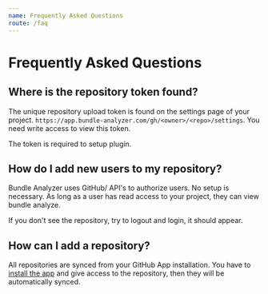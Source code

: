```yaml
---
name: Frequently Asked Questions
route: /faq
---
```


# Frequently Asked Questions

## Where is the repository token found?

The unique repository upload token is found on the settings page of your project. `https://app.bundle-analyzer.com/gh/<owner>/<repo>/settings`. You need write access to view this token.

The token is required to setup plugin.

## How do I add new users to my repository?

Bundle Analyzer uses GitHub/ API's to authorize users. No setup is necessary. As long as a user has read access to your project, they can view bundle analyze.

If you don't see the repository, try to logout and login, it should appear.

## How can I add a repository?

All repositories are synced from your GitHub App installation. You have to [install the app](https://github.com/apps/bundle-analyzer) and give access to the repository, then they will be automatically synced.
